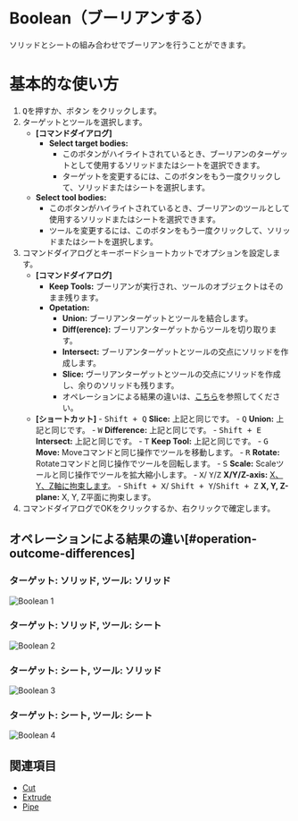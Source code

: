 
# Boolean（ブーリアンする）

<Reference shortcut="Q" command="Boolean" button="Left of Command Bar" />

ソリッドとシートの組み合わせでブーリアンを行うことができます。

# 基本的な使い方

1. <kbd>Q</kbd>を押すか、ボタン <ButtonIcon type="button-boolean" /> をクリックします。
2. ターゲットとツールを選択します。
   - **[コマンドダイアログ]**
      - **Select target bodies:** 
         - このボタンがハイライトされているとき、ブーリアンのターゲットとして使用するソリッドまたはシートを選択できます。
         - ターゲットを変更するには、このボタンをもう一度クリックして、ソリッドまたはシートを選択します。
    - **Select tool bodies:**  
         - このボタンがハイライトされているとき、ブーリアンのツールとして使用するソリッドまたはシートを選択できます。
         - ツールを変更するには、このボタンをもう一度クリックして、ソリッドまたはシートを選択します。
3. コマンドダイアログとキーボードショートカットでオプションを設定します。
   - **[コマンドダイアログ]**
      - **Keep Tools:** ブーリアンが実行され、ツールのオブジェクトはそのまま残ります。
      - **Opetation:**
         - **Union:** ブーリアンターゲットとツールを結合します。
         - **Diff(erence):** ブーリアンターゲットからツールを切り取ります。
         - **Intersect:** ブーリアンターゲットとツールの交点にソリッドを作成します。
         - **Slice:** ヴーリアンターゲットとツールの交点にソリッドを作成し、余りのソリッドも残ります。
         - オペレーションによる結果の違いは、[こちら](#operation-outcome-differences)を参照してください。
   - **[ショートカット]**
         - <kbd>Shift + Q</kbd> **Slice:** 上記と同じです。
         - <kbd>Q</kbd> **Union:**  上記と同じです。
         - <kbd>W</kbd> **Difference:**  上記と同じです。
         - <kbd>Shift + E</kbd> **Intersect:**  上記と同じです。
         - <kbd>T</kbd> **Keep Tool:**  上記と同じです。
         - <kbd>G</kbd> **Move:** Moveコマンドと同じ操作でツールを移動します。
         - <kbd>R</kbd> **Rotate:** Rotateコマンドと同じ操作でツールを回転します。
         - <kbd>S</kbd> **Scale:** Scaleツールと同じ操作でツールを拡大縮小します。
         - <kbd>X</kbd>/ <kbd>Y</kbd>/<kbd>Z</kbd> **X/Y/Z-axis:** [X、Y、Z軸に拘束します](./sketching-essentials#constrain-to-an-axis)。
         - <kbd>Shift + X</kbd>/ <kbd>Shift + Y</kbd>/<kbd>Shift + Z</kbd> **X, Y, Z-plane:** X, Y, Z平面に拘束します。
4. コマンドダイアログでOKをクリックするか、右クリックで確定します。

## オペレーションによる結果の違い[#operation-outcome-differences]

### ターゲット: ソリッド, ツール: ソリッド
![Boolean 1](/img/boolean-1.png )

### ターゲット: ソリッド, ツール: シート
![Boolean 2](/img/boolean-2.png )

### ターゲット: シート, ツール: ソリッド
![Boolean 3](/img/boolean-3.png )

### ターゲット: シート, ツール: シート
![Boolean 4](/img/boolean-4.png )

## 関連項目
- [Cut](./cut)
- [Extrude](./extrude)
- [Pipe](./pipe)














